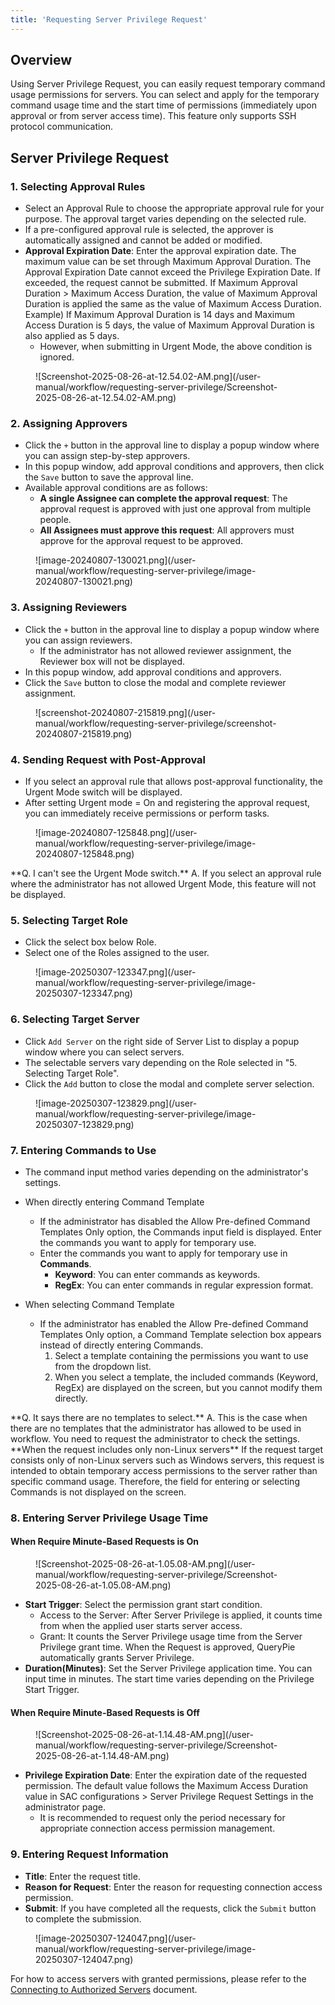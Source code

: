 ```yaml
---
title: 'Requesting Server Privilege Request'
---
```



## Overview

Using Server Privilege Request, you can easily request temporary command usage permissions for servers. You can select and apply for the temporary command usage time and the start time of permissions (immediately upon approval or from server access time). This feature only supports SSH protocol communication.

## Server Privilege Request

### 1. Selecting Approval Rules

* Select an Approval Rule to choose the appropriate approval rule for your purpose. The approval target varies depending on the selected rule.
* If a pre-configured approval rule is selected, the approver is automatically assigned and cannot be added or modified.
* **Approval Expiration Date**: Enter the approval expiration date. The maximum value can be set through Maximum Approval Duration. The Approval Expiration Date cannot exceed the Privilege Expiration Date. If exceeded, the request cannot be submitted. If Maximum Approval Duration &gt; Maximum Access Duration, the value of Maximum Approval Duration is applied the same as the value of Maximum Access Duration. Example) If Maximum Approval Duration is 14 days and Maximum Access Duration is 5 days, the value of Maximum Approval Duration is also applied as 5 days.
    * However, when submitting in Urgent Mode, the above condition is ignored.

<figure data-layout="center" data-align="center">
![Screenshot-2025-08-26-at-12.54.02-AM.png](/user-manual/workflow/requesting-server-privilege/Screenshot-2025-08-26-at-12.54.02-AM.png)
</figure>

### 2. Assigning Approvers

* Click the `+` button in the approval line to display a popup window where you can assign step-by-step approvers.
* In this popup window, add approval conditions and approvers, then click the `Save` button to save the approval line.
* Available approval conditions are as follows:
    * **A single Assignee can complete the approval request**: The approval request is approved with just one approval from multiple people.
    * **All Assignees must approve this request**: All approvers must approve for the approval request to be approved.

<figure data-layout="center" data-align="center">
![image-20240807-130021.png](/user-manual/workflow/requesting-server-privilege/image-20240807-130021.png)
</figure>

### 3. Assigning Reviewers

* Click the `+` button in the approval line to display a popup window where you can assign reviewers.
    * If the administrator has not allowed reviewer assignment, the Reviewer box will not be displayed.
* In this popup window, add approval conditions and approvers.
* Click the `Save` button to close the modal and complete reviewer assignment.

<figure data-layout="center" data-align="center">
![screenshot-20240807-215819.png](/user-manual/workflow/requesting-server-privilege/screenshot-20240807-215819.png)
</figure>

### 4. Sending Request with Post-Approval

* If you select an approval rule that allows post-approval functionality, the Urgent Mode switch will be displayed.
* After setting Urgent mode = On and registering the approval request, you can immediately receive permissions or perform tasks.

<figure data-layout="center" data-align="center">
![image-20240807-125848.png](/user-manual/workflow/requesting-server-privilege/image-20240807-125848.png)
</figure>

<Callout type="important">
**Q. I can't see the Urgent Mode switch.**
A. If you select an approval rule where the administrator has not allowed Urgent Mode, this feature will not be displayed.
</Callout>

### 5. Selecting Target Role

* Click the select box below Role.
* Select one of the Roles assigned to the user.

<figure data-layout="center" data-align="center">
![image-20250307-123347.png](/user-manual/workflow/requesting-server-privilege/image-20250307-123347.png)
</figure>

### 6. Selecting Target Server

* Click `Add Server` on the right side of Server List to display a popup window where you can select servers.
* The selectable servers vary depending on the Role selected in "5. Selecting Target Role".
* Click the `Add` button to close the modal and complete server selection.

<figure data-layout="center" data-align="center">
![image-20250307-123829.png](/user-manual/workflow/requesting-server-privilege/image-20250307-123829.png)
</figure>

### 7. Entering Commands to Use

* The command input method varies depending on the administrator's settings.
* When directly entering Command Template
    * If the administrator has disabled the Allow Pre-defined Command Templates Only option, the Commands input field is displayed. Enter the commands you want to apply for temporary use.
    * Enter the commands you want to apply for temporary use in **Commands**.
        * **Keyword**: You can enter commands as keywords.
        * **RegEx**: You can enter commands in regular expression format.<br/>

* When selecting Command Template
    * If the administrator has enabled the Allow Pre-defined Command Templates Only option, a Command Template selection box appears instead of directly entering Commands.
        1. Select a template containing the permissions you want to use from the dropdown list.
        2. When you select a template, the included commands (Keyword, RegEx) are displayed on the screen, but you cannot modify them directly.<br/>

<Callout type="info">
**Q. It says there are no templates to select.**
A. This is the case when there are no templates that the administrator has allowed to be used in workflow. You need to request the administrator to check the settings.
</Callout>

<Callout type="info">
**When the request includes only non-Linux servers**
If the request target consists only of non-Linux servers such as Windows servers, this request is intended to obtain temporary access permissions to the server rather than specific command usage. Therefore, the field for entering or selecting Commands is not displayed on the screen.
</Callout>

### 8. Entering Server Privilege Usage Time

#### When Require Minute-Based Requests is On

<figure data-layout="center" data-align="center">
![Screenshot-2025-08-26-at-1.05.08-AM.png](/user-manual/workflow/requesting-server-privilege/Screenshot-2025-08-26-at-1.05.08-AM.png)
</figure>

* **Start Trigger**: Select the permission grant start condition.
    * Access to the Server: After Server Privilege is applied, it counts time from when the applied user starts server access.
    * Grant: It counts the Server Privilege usage time from the Server Privilege grant time. When the Request is approved, QueryPie automatically grants Server Privilege.
* **Duration(Minutes)**: Set the Server Privilege application time. You can input time in minutes. The start time varies depending on the Privilege Start Trigger.

#### When Require Minute-Based Requests is Off

<figure data-layout="center" data-align="center">
![Screenshot-2025-08-26-at-1.14.48-AM.png](/user-manual/workflow/requesting-server-privilege/Screenshot-2025-08-26-at-1.14.48-AM.png)
</figure>

* **Privilege Expiration Date**: Enter the expiration date of the requested permission. The default value follows the Maximum Access Duration value in SAC configurations &gt; Server Privilege Request Settings in the administrator page.
    * It is recommended to request only the period necessary for appropriate connection access permission management.

### 9. Entering Request Information

* **Title**: Enter the request title.
* **Reason for Request**: Enter the reason for requesting connection access permission.
* **Submit**: If you have completed all the requests, click the `Submit` button to complete the submission.

<figure data-layout="center" data-align="center">
![image-20250307-124047.png](/user-manual/workflow/requesting-server-privilege/image-20250307-124047.png)
</figure>

For how to access servers with granted permissions, please refer to the [Connecting to Authorized Servers](../server-access-control/connecting-to-authorized-servers) document.
